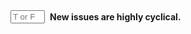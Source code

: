 ::: {.question-block}

<form onsubmit="event.preventDefault(); checkAnswerBox('q1','T')" style="display: flex; align-items: center; gap: 8px;">
<input type="text" id="q1" name="q1" maxlength="1" placeholder="T or F"
         style="width: 55px;" data-correct-answer="T" /> <label for="q1"><strong>New issues are highly cyclical.</strong></label>
</form>

<div id="feedback-q1" class="feedback" data-status="" style="display:none;">
The sentence is TRUE.
</div>
:::

